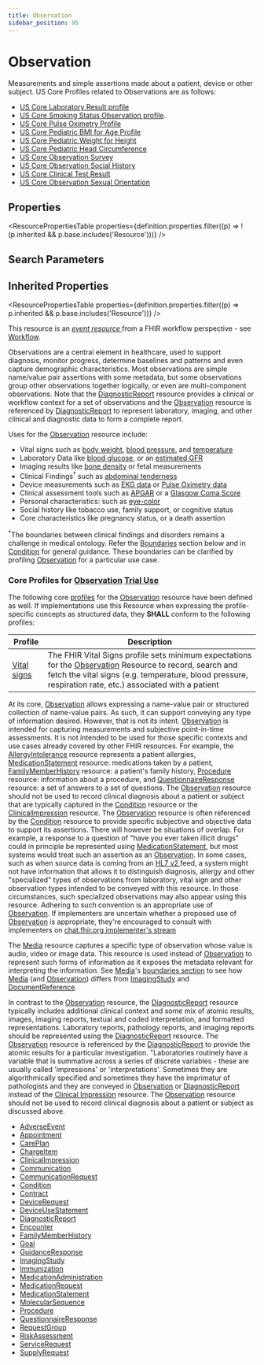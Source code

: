 ```yaml
---
title: Observation
sidebar_position: 95
---
```



# Observation

Measurements and simple assertions made about a patient, device or other subject. US Core Profiles related to Observations are as follows:

- [US Core Laboratory Result profile](https://hl7.org/fhir/us/core/stu3.1.1/StructureDefinition-us-core-observation-lab.html)
- [US Core Smoking Status Observation profile](https://hl7.org/fhir/us/core/stu3.1.1/StructureDefinition-us-core-smokingstatus.html).
- [US Core Pulse Oximetry Profile](https://hl7.org/fhir/us/core/stu3.1.1/StructureDefinition-us-core-pulse-oximetry.html)
- [US Core Pediatric BMI for Age Profile](https://hl7.org/fhir/us/core/stu3.1.1/StructureDefinition-pediatric-bmi-for-age.html)
- [US Core Pediatric Weight for Height](https://hl7.org/fhir/us/core/stu3.1.1/StructureDefinition-pediatric-weight-for-height.html)
- [US Core Pediatric Head Circumference](https://hl7.org/fhir/us/core/stu3.1.1/StructureDefinition-head-occipital-frontal-circumference-percentile.html)
- [US Core Observation Survey](http://hl7.org/fhir/us/core/StructureDefinition-us-core-observation-survey.html)
- [US Core Observation Social History](http://hl7.org/fhir/us/core/StructureDefinition-us-core-observation-social-history.html)
- [US Core Clinical Test Result](http://hl7.org/fhir/us/core/StructureDefinition-us-core-observation-clinical-test.html)
- [US Core Observation Sexual Orientation](http://hl7.org/fhir/us/core/StructureDefinition-us-core-observation-sexual-orientation.html)

<Tabs queryString="section">
<TabItem value="schema" label="Schema" default>

## Properties

<ResourcePropertiesTable
  properties={definition.properties.filter((p) => !(p.inherited && p.base.includes('Resource')))}
/>

## Search Parameters

<SearchParamsTable searchParams={definition.searchParameters} />

## Inherited Properties

<ResourcePropertiesTable properties={definition.properties.filter((p) => p.inherited && p.base.includes('Resource'))} />

</TabItem>
  <TabItem value="usage" label="Usage">
    <div>          <p>This resource is an <a href="https://www.hl7.org/fhir/workflow.html#event">         <em>event resource</em>       </a> from a FHIR workflow perspective - see <a href="https://www.hl7.org/fhir/workflow.html">Workflow</a>.</p>     <p>Observations are a central element in healthcare, used to support diagnosis, monitor progress, determine baselines and patterns and even capture demographic characteristics.  Most observations are simple name/value pair assertions with some metadata, but some observations group other observations together logically, or even are multi-component observations. Note that the  <a href="/docs/api/fhir/resources/diagnosticreport">DiagnosticReport</a> resource provides a clinical or workflow context for a set of observations and the <a href="/docs/api/fhir/resources/observation">Observation</a> resource is referenced by <a href="/docs/api/fhir/resources/diagnosticreport">DiagnosticReport</a> to represent laboratory, imaging, and other clinical and diagnostic data to form a complete report. </p>     <p>Uses for the <a href="/docs/api/fhir/resources/observation">Observation</a> resource include:</p>     <ul>       <li>Vital signs such as <a href="https://www.hl7.org/fhir/observation-example.html">body weight</a>,  <a href="https://www.hl7.org/fhir/observation-example-bloodpressure.html">blood pressure</a>, and <a href="https://www.hl7.org/fhir/observation-example-f202-temperature.html">temperature</a>       </li>       <li>Laboratory Data like <a href="https://www.hl7.org/fhir/observation-example-f001-glucose.html">blood glucose</a>, or an <a href="https://www.hl7.org/fhir/observation-example-f205-egfr.html">estimated GFR</a>       </li>       <li>Imaging results like  <a href="https://www.hl7.org/fhir/observation-example-bmd.html">bone density</a> or fetal measurements</li>       <li>Clinical Findings<sup>†</sup> such as  <a href="https://www.hl7.org/fhir/observation-example-abdo-tender.html">abdominal tenderness</a>       </li>       <li>Device measurements such as  <a href="https://www.hl7.org/fhir/observation-example-sample-data.html">EKG data</a> or  <a href="https://www.hl7.org/fhir/observation-example-satO2.html">Pulse Oximetry data</a>       </li>       <li>Clinical assessment tools such as <a href="https://www.hl7.org/fhir/observation-example-5minute-apgar-score.html">APGAR</a> or a <a href="https://www.hl7.org/fhir/observation-example-glasgow.html">Glasgow Coma Score</a>       </li>       <li>Personal characteristics: such as  <a href="https://www.hl7.org/fhir/observation-example-eye-color.html">eye-color</a>       </li>       <li>Social history like tobacco use,  family support, or cognitive status</li>       <li>Core characteristics like pregnancy status, or a death assertion</li>     </ul>      <p>     <sup>†</sup>The boundaries between clinical findings and disorders remains a challenge in medical ontology.  Refer the <a href="https://www.hl7.org/fhir/#bnr">Boundaries</a> section below and in <a href="/docs/api/fhir/resources/condition">Condition</a> for general guidance.  These boundaries can be clarified by profiling <a href="/docs/api/fhir/resources/observation">Observation</a> for a particular use case.     </p>     <a name="core"></a>     <h3 class="self-link-parent"> Core Profiles for <a href="/docs/api/fhir/resources/observation">Observation</a> <a href="https://www.hl7.org/fhir/versions.html#std-process" title="Standards Status = Trial Use">Trial Use</a> <a href="/docs/api/fhir/resources/observation" title="link to here" class="self-link"></a></h3>     <p>The following core <a href="https://www.hl7.org/fhir/profiling.html">profiles</a> for the <a href="/docs/api/fhir/resources/observation">Observation</a> resource have been defined as well. If implementations use this Resource when expressing the profile-specific concepts as structured data, they <strong>SHALL</strong> conform to the following profiles:</p>     <table class="grid">       <thead>         <tr>           <th>Profile</th>           <th>Description</th>         </tr>       </thead>       <tbody>         <tr>           <td>             <a href="https://www.hl7.org/fhir/observation-vitalsigns.html">Vital signs</a>           </td>           <td>The FHIR Vital Signs profile sets minimum expectations for the <a href="/docs/api/fhir/resources/observation">Observation</a> Resource to record, search and fetch the vital signs (e.g. temperature, blood pressure, respiration rate, etc.) associated with a patient </td>         </tr>       </tbody>     </table>   </div>
    </TabItem>
  <TabItem value="relationships" label="Relationships">
    <div>     <a name="bnr">     </a>          <p> At its core, <a href="/docs/api/fhir/resources/observation">Observation</a> allows expressing a name-value pair or structured collection of name-value pairs. As such, it can support conveying any type of information desired. However, that is not its intent. <a href="/docs/api/fhir/resources/observation">Observation</a> is intended for capturing measurements and subjective point-in-time assessments. It is not intended to be used for those specific contexts and use cases already covered by other FHIR resources.   For example, the <a href="/docs/api/fhir/resources/allergyintolerance">AllergyIntolerance</a> resource represents a patient allergies, <a href="/docs/api/fhir/resources/medicationstatement">MedicationStatement</a> resource: medications taken by a patient, <a href="/docs/api/fhir/resources/familymemberhistory"> <a href="/docs/api/fhir/resources/familymemberhistory">FamilyMemberHistory</a></a> resource: a patient's family history, <a href="/docs/api/fhir/resources/procedure">Procedure</a> resource: information about a procedure, and <a href="/docs/api/fhir/resources/questionnaireresponse">QuestionnaireResponse</a> resource: a set of answers to a set of questions. The <a href="/docs/api/fhir/resources/observation">Observation</a> resource should not be used to record clinical diagnosis about a patient or subject that are typically captured in the <a href="/docs/api/fhir/resources/condition">Condition</a> resource or the <a href="/docs/api/fhir/resources/clinicalimpression">ClinicalImpression</a> resource.  The <a href="/docs/api/fhir/resources/observation">Observation</a> resource is often referenced by the <a href="/docs/api/fhir/resources/condition">Condition</a> resource to provide specific subjective and objective data to support its assertions.  There will however be situations of overlap. For example, a response to a question of "have you ever taken illicit drugs" could in principle be represented using <a href="/docs/api/fhir/resources/medicationstatement">MedicationStatement</a>, but most systems would treat such an assertion as an <a href="/docs/api/fhir/resources/observation">Observation</a>.  In some cases, such as when source data is coming from an <a href="http://www.hl7.org/implement/standards/product_brief.cfm?product_id=185">HL7 v2 </a> feed, a system might not have information that allows it to distinguish diagnosis, allergy and other "specialized" types of observations from laboratory, vital sign and other observation types intended to be conveyed with this resource.  In those circumstances, such specialized observations may also appear using this resource. Adhering to such convention is an appropriate use of <a href="/docs/api/fhir/resources/observation">Observation</a>. If implementers are uncertain whether a proposed use of <a href="/docs/api/fhir/resources/observation">Observation</a> is appropriate, they're encouraged to consult with implementers on <a href="https://chat.fhir.org/"> chat.fhir.org implementer's stream </a>     </p>   <p>   The <a href="/docs/api/fhir/resources/media">Media</a> resource captures a specific type of observation whose value is audio, video or image data. This resource is used instead of <a href="/docs/api/fhir/resources/observation">Observation</a> to represent such forms of information as it exposes the metadata relevant for interpreting the information.   See <a href="/docs/api/fhir/resources/media">Media</a>'s <a href="/docs/api/fhir/resources/media">boundaries section</a> to see how <a href="/docs/api/fhir/resources/media">Media</a> (and <a href="/docs/api/fhir/resources/observation">Observation</a>) differs from <a href="/docs/api/fhir/resources/imagingstudy">ImagingStudy</a> and <a href="/docs/api/fhir/resources/documentreference">DocumentReference</a>.   </p>   <p>   In contrast to the <a href="/docs/api/fhir/resources/observation">Observation</a> resource, the <a href="/docs/api/fhir/resources/diagnosticreport">DiagnosticReport</a> resource typically includes additional clinical context and some mix of atomic results, images, imaging reports, textual and coded interpretation, and formatted representations.  Laboratory reports, pathology reports, and imaging reports should be represented using the <a href="/docs/api/fhir/resources/diagnosticreport">DiagnosticReport</a> resource. The <a href="/docs/api/fhir/resources/observation">Observation</a> resource is referenced by the <a href="/docs/api/fhir/resources/diagnosticreport">DiagnosticReport</a> to provide the atomic results for a particular investigation.  "Laboratories routinely have a variable that is summative across a series of discrete variables - these are usually called 'impressions' or 'interpretations'. Sometimes they are algorithmically specified and sometimes they have the imprimatur of pathologists and they are conveyed in <a href="/docs/api/fhir/resources/observation">Observation</a> or <a href="/docs/api/fhir/resources/diagnosticreport">DiagnosticReport</a> instead of the <a href="/docs/api/fhir/resources/clinicalimpression">Clinical Impression</a> resource.  The <a href="/docs/api/fhir/resources/observation">Observation</a> resource should not be used to record clinical diagnosis about a patient or subject as discussed above.   </p>   </div>
    </TabItem>
  
  <TabItem value="referencedBy" label="Referenced By">
    <ul><li><a href="/docs/api/fhir/resources/adverseevent">AdverseEvent</a></li>
<li><a href="/docs/api/fhir/resources/appointment">Appointment</a></li>
<li><a href="/docs/api/fhir/resources/careplan">CarePlan</a></li>
<li><a href="/docs/api/fhir/resources/chargeitem">ChargeItem</a></li>
<li><a href="/docs/api/fhir/resources/clinicalimpression">ClinicalImpression</a></li>
<li><a href="/docs/api/fhir/resources/communication">Communication</a></li>
<li><a href="/docs/api/fhir/resources/communicationrequest">CommunicationRequest</a></li>
<li><a href="/docs/api/fhir/resources/condition">Condition</a></li>
<li><a href="/docs/api/fhir/resources/contract">Contract</a></li>
<li><a href="/docs/api/fhir/resources/devicerequest">DeviceRequest</a></li>
<li><a href="/docs/api/fhir/resources/deviceusestatement">DeviceUseStatement</a></li>
<li><a href="/docs/api/fhir/resources/diagnosticreport">DiagnosticReport</a></li>
<li><a href="/docs/api/fhir/resources/encounter">Encounter</a></li>
<li><a href="/docs/api/fhir/resources/familymemberhistory">FamilyMemberHistory</a></li>
<li><a href="/docs/api/fhir/resources/goal">Goal</a></li>
<li><a href="/docs/api/fhir/resources/guidanceresponse">GuidanceResponse</a></li>
<li><a href="/docs/api/fhir/resources/imagingstudy">ImagingStudy</a></li>
<li><a href="/docs/api/fhir/resources/immunization">Immunization</a></li>
<li><a href="/docs/api/fhir/resources/medicationadministration">MedicationAdministration</a></li>
<li><a href="/docs/api/fhir/resources/medicationrequest">MedicationRequest</a></li>
<li><a href="/docs/api/fhir/resources/medicationstatement">MedicationStatement</a></li>
<li><a href="/docs/api/fhir/resources/molecularsequence">MolecularSequence</a></li>
<li><a href="/docs/api/fhir/resources/procedure">Procedure</a></li>
<li><a href="/docs/api/fhir/resources/questionnaireresponse">QuestionnaireResponse</a></li>
<li><a href="/docs/api/fhir/resources/requestgroup">RequestGroup</a></li>
<li><a href="/docs/api/fhir/resources/riskassessment">RiskAssessment</a></li>
<li><a href="/docs/api/fhir/resources/servicerequest">ServiceRequest</a></li>
<li><a href="/docs/api/fhir/resources/supplyrequest">SupplyRequest</a></li></ul>
    </TabItem>

</Tabs>
